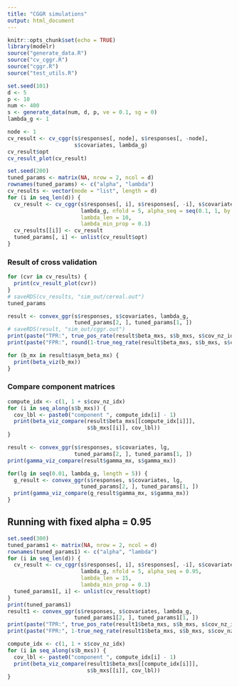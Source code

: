 ```yaml
---
title: "CGGR simulations"
output: html_document
---
```

```r
knitr::opts_chunk$set(echo = TRUE)
library(modelr)
source("generate_data.R")
source("cv_cggr.R")
source("cggr.R")
source("test_utils.R")
```
```r
set.seed(101)
d <- 5
p <- 10
num <- 400
s <- generate_data(num, d, p, ve = 0.1, sg = 0)
lambda_g <- 1
```
```r
node <- 1
cv_result <- cv_cggr(s$responses[, node], s$responses[, -node],
                     s$covariates, lambda_g)
cv_result$opt
cv_result_plot(cv_result)
```
```r
set.seed(200)
tuned_params <- matrix(NA, nrow = 2, ncol = d)
rownames(tuned_params) <- c("alpha", "lambda")
cv_results <- vector(mode = "list", length = d)
for (i in seq_len(d)) {
  cv_result <- cv_cggr(s$responses[, i], s$responses[, -i], s$covariates,
                       lambda_g, nfold = 5, alpha_seq = seq(0.1, 1, by = 0.1),
                       lambda_len = 10,
                       lambda_min_prop = 0.1)
  cv_results[[i]] <- cv_result
  tuned_params[, i] <- unlist(cv_result$opt)
}
```

### Result of cross validation
```r
for (cvr in cv_results) {
  print(cv_result_plot(cvr))
}
# saveRDS(cv_results, "sim_out/cereal.out")
tuned_params
```

```r
result <- convex_ggr(s$responses, s$covariates, lambda_g,
                     tuned_params[2, ], tuned_params[1, ])
# saveRDS(result, "sim_out/cggr.out")
print(paste("TPR:", true_pos_rate(result$beta_mxs, s$b_mxs, s$cov_nz_idx)))
print(paste("FPR:", round(1-true_neg_rate(result$beta_mxs, s$b_mxs, s$cov_nz_idx), 3)))
```

```r
for (b_mx in result$asym_beta_mx) {
  print(beta_viz(b_mx))
}
```

### Compare component matrices
```r
compute_idx <- c(1, 1 + s$cov_nz_idx)
for (i in seq_along(s$b_mxs)) {
  cov_lbl <- paste0("component ", compute_idx[i] - 1)
  print(beta_viz_compare(result$beta_mxs[[compute_idx[i]]],
                         s$b_mxs[[i]], cov_lbl))
}
```

```r
result <- convex_ggr(s$responses, s$covariates, lg,
                     tuned_params[2, ], tuned_params[1, ])
print(gamma_viz_compare(result$gamma_mx, s$gamma_mx))
```

```r
for(lg in seq(0.01, lambda_g, length = 5)) {
  g_result <- convex_ggr(s$responses, s$covariates, lg,
                       tuned_params[2, ], tuned_params[1, ])
  print(gamma_viz_compare(g_result$gamma_mx, s$gamma_mx))
}
```

## Running with fixed alpha = 0.95
```r
set.seed(300)
tuned_params1 <- matrix(NA, nrow = 2, ncol = d)
rownames(tuned_params1) <- c("alpha", "lambda")
for (i in seq_len(d)) {
  cv_result <- cv_cggr(s$responses[, i], s$responses[, -i], s$covariates,
                       lambda_g, nfold = 5, alpha_seq = 0.95,
                       lambda_len = 15,
                       lambda_min_prop = 0.1)
  tuned_params1[, i] <- unlist(cv_result$opt)
}
print(tuned_params1)
result1 <- convex_ggr(s$responses, s$covariates, lambda_g,
                     tuned_params1[2, ], tuned_params1[1, ])
print(paste("TPR:", true_pos_rate(result1$beta_mxs, s$b_mxs, s$cov_nz_idx)))
print(paste("FPR:", 1-true_neg_rate(result1$beta_mxs, s$b_mxs, s$cov_nz_idx)))

compute_idx <- c(1, 1 + s$cov_nz_idx)
for (i in seq_along(s$b_mxs)) {
  cov_lbl <- paste0("component ", compute_idx[i] - 1)
  print(beta_viz_compare(result1$beta_mxs[[compute_idx[i]]],
                         s$b_mxs[[i]], cov_lbl))
}
```
